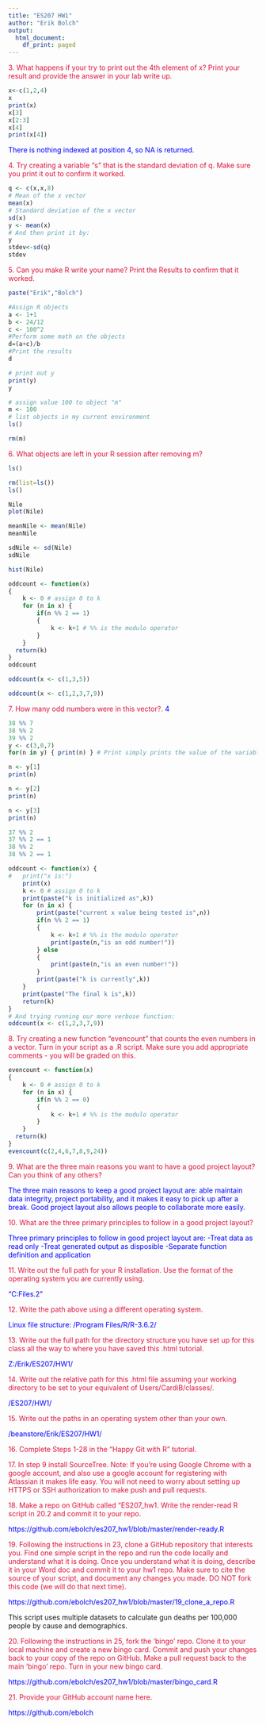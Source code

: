 ```yaml
---
title: "ES207 HW1"
author: "Erik Bolch"
output:
  html_document:
    df_print: paged
---
```


<span style="color:crimson">
3. What happens if your try to print out the 4th element of x? Print your result and provide the answer in your lab write up.
</span>
```r
x<-c(1,2,4)
x
print(x)
x[3]
x[2:3]
x[4]
print(x[4])
```
<span style="color:blue">
There is nothing indexed at position 4, so NA is returned.
</span>

<span style="color:crimson">
4. Try creating a variable “s” that is the standard deviation of q. Make sure you print it out to confirm it worked.
</span>
```r
q <- c(x,x,8)
# Mean of the x vector
mean(x)
# Standard deviation of the x vector
sd(x) 
y <- mean(x)
# And then print it by:
y
stdev<-sd(q)
stdev

```

<span style="color:crimson">
5. Can you make R write your name? Print the Results to confirm that it worked.
</span>

```r
paste("Erik","Bolch")
```
```r
#Assign R objects
a <- 1+1
b <- 24/12
c <- 100^2
#Perform some math on the objects
d=(a+c)/b
#Print the results
d
```

```r
# print out y
print(y)
y

```

```r
# assign value 100 to object "m"
m <- 100
# list objects in my current environment
ls()
```
```r
rm(m)
```
<span style="color:crimson">
6. What objects are left in your R session after removing m?
</span>
```r
ls()
```
```r
rm(list=ls())
ls()
```
```r
Nile
plot(Nile)

meanNile <- mean(Nile)
meanNile

sdNile <- sd(Nile)
sdNile

hist(Nile)
```

```r
oddcount <- function(x) 
{
    k <- 0 # assign 0 to k
    for (n in x) {
        if(n %% 2 == 1)
        {
            k <- k+1 # %% is the modulo operator
        }
    }
  return(k)
}
oddcount

oddcount(x <- c(1,3,5))

oddcount(x <- c(1,2,3,7,9))
```
<span style="color:crimson">
7. How many odd numbers were in this vector?.
</span>
<span style="color:blue">
4</span>

```r
38 %% 7
38 %% 2
39 %% 2
y <- c(3,0,7)
for(n in y) { print(n) } # Print simply prints the value of the variable

n <- y[1]
print(n)

n <- y[2]
print(n)

n <- y[3]
print(n)

37 %% 2
37 %% 2 == 1  
38 %% 2
38 %% 2 == 1
```
```r
oddcount <- function(x) {
#   print("x is:")
    print(x)
    k <- 0 # assign 0 to k
    print(paste("k is initialized as",k))
    for (n in x) {
        print(paste("current x value being tested is",n))
        if(n %% 2 == 1) 
        {
            k <- k+1 # %% is the modulo operator
            print(paste(n,"is an odd number!"))
        } else
        {
            print(paste(n,"is an even number!"))
        }
        print(paste("k is currently",k))
    }
    print(paste("The final k is",k))
    return(k)
}
# And trying running our more verbose function:
oddcount(x <- c(1,2,3,7,9))
```
<span style="color:crimson"> 8. Try creating a new function “evencount” that counts the even numbers in a vector. Turn in your script as a .R script. Make sure you add appropriate comments - you will be graded on this.
</span>
```r
evencount <- function(x) 
{
    k <- 0 # assign 0 to k
    for (n in x) {
        if(n %% 2 == 0)
        {
            k <- k+1 # %% is the modulo operator
        }
    }
  return(k)
}
evencount(c(2,4,6,7,8,9,24))
```
<span style="color:crimson">9. What are the three main reasons you want to have a good project layout? Can you think of any others?</span>

<span style="color:blue">
The three main reasons to keep a good project layout are: able maintain data integrity, project portability, and it makes it easy to pick up after a break. Good project layout also allows people to collaborate more easily.
</span>

<span style="color:crimson">10. What are the three primary principles to follow in a good project layout?</span>

<span style="color:blue">
Three primary principles to follow in good project layout are:
-Treat data as read only
-Treat generated output as disposible
-Separate function definition and application
</span>

<span style="color:crimson">11. Write out the full path for your R installation. Use the format of the operating system you are currently using.</span>

<span style="color:blue">
"C:\Program Files\R\R-3.6.2\"
</span>

<span style="color:crimson">12. Write the path above using a different operating system.

<span style="color:blue">
Linux file structure:
/Program Files/R/R-3.6.2/
</span>

<span style="color:crimson">13. Write out the full path for the directory structure you have set up for this class all the way to where you have saved this .html tutorial.</span>

<span style="color:blue">
Z:/Erik/ES207/HW1/
</span>

<span style="color:crimson">14. Write out the relative path for this .html file assuming your working directory to be set to your equivalent of Users/CardiB/classes/.</span>

<span style="color:blue">/ES207/HW1/</span>

<span style="color:crimson">15. Write out the paths in an operating system other than your own.</span>

<span style="color:blue">/beanstore/Erik/ES207/HW1/</span>


<span style="color:crimson">16. Complete Steps 1-28 in the “Happy Git with R” tutorial.</span>


<span style="color:crimson">17. In step 9 install SourceTree. Note: If you’re using Google Chrome with a google account, and also use a google account for registering with Atlassian it makes life easy. You will not need to worry about setting up HTTPS or SSH authorization to make push and pull requests.</span>


<span style="color:crimson">18. Make a repo on GitHub called “ES207_hw1. Write the render-read R script in 20.2 and commit it to your repo.</span>

<span style="color:blue">
https://github.com/ebolch/es207_hw1/blob/master/render-ready.R
<span/>

<span style="color:crimson">19. Following the instructions in 23, clone a GitHub repository that interests you. Find one simple script in the repo and run the code locally and understand what it is doing. Once you understand what it is doing, describe it in your Word doc and commit it to your hw1 repo. Make sure to cite the source of your script, and document any changes you made. DO NOT fork this code (we will do that next time).</span>

<span style="color:blue">
https://github.com/ebolch/es207_hw1/blob/master/19_clone_a_repo.R

This script uses multiple datasets to calculate gun deaths per 100,000 people by cause and demographics.

<span/>

<span style="color:crimson">20. Following the instructions in 25, fork the ‘bingo’ repo. Clone it to your local machine and create a new bingo card. Commit and push your changes back to your copy of the repo on GitHub. Make a pull request back to the main ‘bingo’ repo. Turn in your new bingo card.</span>

<span style="color:blue">
https://github.com/ebolch/es207_hw1/blob/master/bingo_card.R
<span/>

<span style="color:crimson">21. Provide your GitHub account name here.</span>

<span style="color:blue">
https://github.com/ebolch
<span/>









